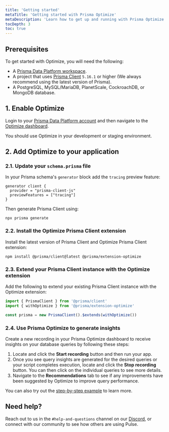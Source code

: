 ```yaml
---
title: 'Getting started'
metaTitle: 'Getting started with Prisma Optimize'
metaDescription: 'Learn how to get up and running with Prisma Optimize.'
tocDepth: 3
toc: true
---
```


## Prerequisites

To get started with Optimize, you will need the following:

- A [Prisma Data Platform workspace](https://console.prisma.io).
- A project that uses [Prisma Client](/orm/prisma-client) `5.16.1` or higher (We always recommend using the latest version of Prisma).
- A PostgreSQL, MySQL/MariaDB, PlanetScale, CockroachDB, or MongoDB database.

## 1. Enable Optimize

Login to your [Prisma Data Platform account](https://console.prisma.io) and then navigate to the [ Optimize dashboard](https://optimize.prisma.io).

<Admonition>

You should use Optimize in your development or staging environment.

</Admonition>

## 2. Add Optimize to your application

### 2.1. Update your `schema.prisma` file

In your Prisma schema's `generator` block add the `tracing` preview feature:
```prisma
generator client {
  provider = "prisma-client-js"
  previewFeatures = ["tracing"]
}
```

Then generate Prisma Client using:
```terminal
npx prisma generate
```

### 2.2. Install the Optimize Prisma Client extension

Install the latest version of Prisma Client and Optimize Prisma Client extension:

```terminal
npm install @prisma/client@latest @prisma/extension-optimize
```

### 2.3. Extend your Prisma Client instance with the Optimize extension

Add the following to extend your existing Prisma Client instance with the Optimize extension:

```ts
import { PrismaClient } from '@prisma/client'
import { withOptimize } from '@prisma/extension-optimize'

const prisma = new PrismaClient().$extends(withOptimize())
```

### 2.4. Use Prisma Optimize to generate insights

Create a new recording in your Prisma Optimize dashboard to receive insights on your database queries by following these steps:
1. Locate and click the **Start recording** button and then run your app. 
2. Once you see query insights are generated for the desired queries or your script completes execution, locate and click the **Stop recording** button. You can then click on the individual queries to see more details.
3. Navigate to the **Recommendations** tab to see if any improvements have been suggested by Optimize to improve query performance.

You can also try out the [step-by-step example](https://github.com/prisma/prisma-examples/optimize/starter) to learn more. 

## Need help?

Reach out to us in the `#help-and-questions` channel on our [Discord](https://pris.ly/discord), or connect with our community to see how others are using Pulse.
